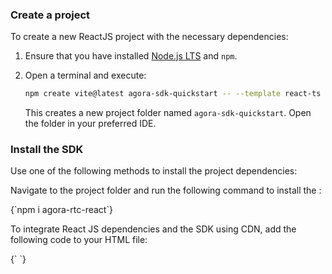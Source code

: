 <PlatformWrapper platform="react-js">


### Create a project

To create a new ReactJS project with the necessary dependencies:

1. Ensure that you have installed [Node.js LTS](https://nodejs.org/en) and `npm`.

1. Open a terminal and execute:

    ```bash
    npm create vite@latest agora-sdk-quickstart -- --template react-ts
    ```

    This creates a new project folder named `agora-sdk-quickstart`. Open the folder in your preferred IDE.

### Install the SDK

Use one of the following methods to install the project dependencies:

<Tabs>
<TabItem value="npm" label="NPM" default>

Navigate to the project folder and run the following command to install the <Vpd k="SDK" />:

<CodeBlock language="bash">
{`npm i agora-rtc-react`}
</CodeBlock>
</TabItem>

<TabItem value="cdn" label="CDN">

To integrate React JS dependencies and the <Vg k="COMPANY" /> SDK using CDN, add the following code to your HTML file:

<CodeBlock language="html" showLineNumbers>
{`<!-- Include the React development libraries (must be introduced in this order) -->
<script crossorigin src="https://unpkg.com/react@18/umd/react.development.js"></script>
<script crossorigin src="https://unpkg.com/react-dom@18/umd/react-dom.development.js"></script>

<!-- If the above React libraries have already been integrated through npm, skip them and include only the Agora RTC React SDK -->
<script src="https://download.agora.io/sdk/release/agora-rtc-react.2.3.0.js"></script>`}
</CodeBlock>

</TabItem>    
</Tabs>


</PlatformWrapper>